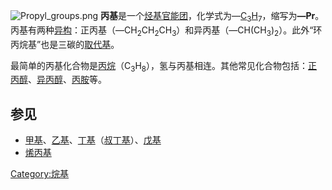 [[File:Propyl_groups.png|right]]
'''丙基'''是一个[[烃基|烃基]][[官能团|官能团]]，化学式为—[[碳|C]]<sub>3</sub>[[氢|H]]<sub>7</sub>，缩写为'''—Pr'''。丙基有两种[[异构|异构]]：正丙基（—CH<sub>2</sub>CH<sub>2</sub>CH<sub>3</sub>）和异丙基（—CH(CH<sub>3</sub>)<sub>2</sub>）。此外“环丙烷基”也是三碳的[[取代基|取代基]]。

最简单的丙基化合物是[[丙烷|丙烷]]（C<sub>3</sub>H<sub>8</sub>），氢与丙基相连。其他常见化合物包括：[[正丙醇|正丙醇]]、[[异丙醇|异丙醇]]、[[丙胺|丙胺]]等。

== 参见 ==
* [[甲基|甲基]]、[[乙基|乙基]]、[[丁基|丁基]]（[[叔丁基|叔丁基]]）、[[戊基|戊基]]
* [[烯丙基|烯丙基]]
{{官能团}}

[[Category:烷基|Category:烷基]]